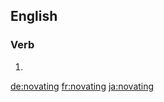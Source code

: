 ==English==

===Verb===
{{head|en}}

# {{present participle of|novate}}

[[de:novating]]
[[fr:novating]]
[[ja:novating]]